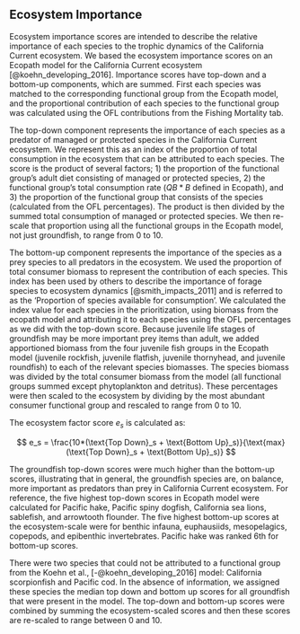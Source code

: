 
## Ecosystem Importance

Ecosystem importance scores are intended to describe the relative importance of each species to the trophic dynamics of the California Current ecosystem.  We based the ecosystem importance scores on an Ecopath model for the California Current ecosystem [@koehn_developing_2016]. Importance scores have top-down and a bottom-up components, which are summed.  First each species was matched to the corresponding functional group from the Ecopath model, and the proportional contribution of each species to the functional group was calculated using the OFL contributions from the Fishing Mortality tab.  

The top-down component represents the importance of each species as a predator of managed or protected species in the California Current ecosystem.  We represent this as an index of the proportion of total consumption in the ecosystem that can be attributed to each species.  The score is the product of several factors; 1) the proportion of the functional group's adult diet consisting of managed or protected species, 2) the functional group's total consumption rate ($QB*B$ defined in Ecopath), and 3) the proportion of the functional group that consists of the species (calculated from the OFL percentages). The product is then divided by the summed total consumption of managed or protected species.  We then re-scale that proportion using all the functional groups in the Ecopath model, not just groundfish, to range from 0 to 10. 

The bottom-up component represents the importance of the species as a prey species to all predators in the ecosystem. We used the proportion of total consumer biomass to represent the contribution of each species.  This index has been used by others to describe the importance of forage species to ecosystem dynamics [@smith_impacts_2011] and is referred to as the 'Proportion of species available for consumption'. We calculated the index value for each species in the prioritization, using biomass from the ecopath model and attributing it to each species using the OFL percentages as we did with the top-down score. Because juvenile life stages of groundfish may be more important prey items than adult, we added apportioned biomass from the four juvenile fish groups in the Ecopath model (juvenile rockfish, juvenile flatfish, juvenile thornyhead, and juvenile roundfish) to each of the relevant species biomasses. The species biomass was divided by the total consumer biomass from the model (all functional groups summed except phytoplankton and detritus).  These percentages were then scaled to the ecosystem by dividing by the most abundant consumer functional group and rescaled to range from 0 to 10.

The ecosystem factor score $e_s$ is calculated as:

$$
e_s = \frac{10*(\text{Top Down}_s + \text{Bottom Up}_s)}{\text{max}(\text{Top Down}_s + \text{Bottom Up}_s)}
$$

The groundfish top-down scores were much higher than the bottom-up scores, illustrating that in general, the groundfish species are, on balance, more important as predators than prey in California Current ecosystem.  For reference, the five highest top-down scores in Ecopath model were calculated for Pacific hake, Pacific spiny dogfish, California sea lions, sablefish, and arrowtooth flounder.  The five highest bottom-up scores at the ecosystem-scale were for benthic infauna, euphausiids, mesopelagics, copepods, and epibenthic invertebrates. Pacific hake was ranked 6th for bottom-up scores.

There were two species that could not be attributed to a functional group from the Koehn et al., [-@koehn_developing_2016] model: California scorpionfish and Pacific cod.  In the absence of information, we assigned these species the median top down and bottom up scores for all groundfish that were present in the model. The top-down and bottom-up scores were combined by summing the ecosystem-scaled scores and then these scores are re-scaled to range between 0 and 10.